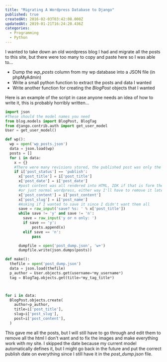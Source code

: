 ```yaml
---
title: "Migrating A Wordpress Database to Django"
published: true
createdAt: 2016-02-03T03:42:08.000Z
updatedAt: 2019-01-21T16:24:20.436Z
categories:
  - Programming
  - Python
---
```


I wanted to take down an old wordpress blog I had and migrate all the posts to this site, but there were too many to
copy and paste here so I was able to...

* Dump the *wp_posts* column from my wp database into a JSON file (in phpMyAdmin)
* Write a small python function to extract the posts and data I wanted
* Write another function for creating the *BlogPost* objects that I wanted

Here is an example of the script in case anyone needs an idea of how to write it, this is probably horribly written...

```python
import json
#These should the model names you need
from blog.models import BlogPost, BlogTag
from django.contrib.auth import get_user_model
User = get_user_model()

def wp():
  wp = open('wp_posts.json')
  data = json.load(wp)
  posts = []
  for i in data:
    x = {}
    #There were many revisions stored, the published post was only the final post...
    if i['post_status'] == 'publish':
      x['post_title'] = i['post_title']
      x['post_date'] = i['post_date']
      #post content was all rendered into HTML, IDK if that is form the html in my setup
      #or just normal wordpress, either way I'll have to remove it later
      x['post_content'] = i['post_content']
      x['post_slug'] = i['post_name']
      #Asking if I wanted to save it since I didn't want them all
      save = raw_input('save? %s: ' % x['post_title'])
      while save != 'y' and save != 'n':
        save = raw_input('y or n only: ')
        if save == 'y':
            posts.append(x)
        elif save == 'n':
            pass

      dumpfile = open('post_dump.json', 'w+')
      dumpfile.write(json.dumps(posts))

def make():
  thefile = open('post_dump.json')
  data = json.load(thefile)
  p_author = User.objects.get(username=*my_username*)
  tag = BlogTag.objects.get(title=*my_tag_title*)



for i in data:
  BlogPost.objects.create(
    author=p_author,
    title=i['post_title'],
    slug=i['post_slug'],
    post=i['post_content'],
  )
```

This gave me all the posts, but I will still have to go through and edit them to remove all the html I don't want and
to fix the images and make everything work with my site. I skipped the date because my current model automatically
defines it, but I might go back in the future and put the correct publish date on everything since I still have it in
the *post_dump.json* file.
